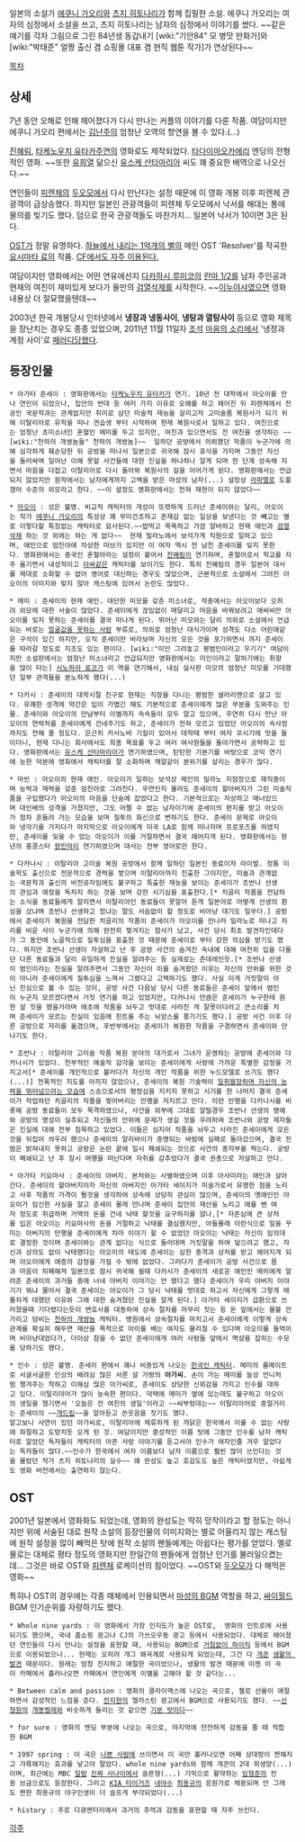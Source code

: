 일본의 소설가 [[에쿠니 가오리]]와 [[츠지 히토나리]]가 함께 집필한 소설. 에쿠니 가오리는 여자의 심정에서 소설을 쓰고, 츠지 히토나리는 남자의 심정에서 이야기를 썼다. ~~같은 얘기를 각자 그림으로 그린 84년생 동갑내기 [wiki:"기안84" 모 병맛 만화가]와 [wiki:"박태준" 얼짱 출신 겸 쇼핑몰 대표 겸 현직 웹툰 작가]가 연상된다~~

[[목차]]

== 상세 ==

7년 동안 오해로 인해 헤어졌다가 다시 만나는 커플의 이야기를 다룬 작품. 여담이지만 에쿠니 가오리 편에서는 [[김난주]]의 엄청난 오역의 향연을 볼 수 있다.(...) 

[[진혜림]], [[타케노우치 유타카]]주연의 영화로도 제작되었다. [[타다이마오카에리]] 엔딩의 전형적인 영화. ~~또한 [[유희열]] 닮으신 [[유스케 산타마리아]] 씨도 꽤 중요한 배역으로 나오신다.~~

연인들이 [[피렌체]]의 [[산타 마리아 델 피오레 대성당|두오모]]에서 다시 만난다는 설정 때문에 이 영화 개봉 이후 피렌체 관광객이 급상승했다. 하지만 일본인 관광객들이 피렌체 두오모에서 낙서를 해대는 통에 물의를 빚기도 했다. 덤으로 한국 관광객들도 마찬가지... 일본어 낙서가 10이면 3은 된다.

[[OST]]가 정말 유명하다. [[하늘에서 내리는 1억개의 별]]의 메인 OST 'Resolver'를 작곡한 [[요시마타 료]]의 작품. [[마성의 BGM|CF에서도 자주 이용된다.]]

여담이지만 영화에서는 어떤 연유에선지 [[다카하시 루미코]]의 [[란마 1/2]]를 남자 주인공과 현재의 여친이 재미있게 보다가 둘만의 [[검열삭제]]를 시작한다. ~~[[이누야샤]]였으면 영화 내용상 더 절묘했을텐데~~ 

2003년 한국 개봉당시 인터넷에서 '''냉장과 냉동사이''', '''냉탕과 열탕사이''' 등으로 영화 제목을 장난치는 경우도 종종 있었으며, 2011년 11월 11일자 [[조석]] [[마음의 소리]]에서 '냉정과 계정 사이'로 [[패러디]]당했다.

== 등장인물 ==

 * 아가타 준세이 : 영화판에서는 [[타케노우치 유타카]]가 연기. 10년 전 대학에서 아오이를 만나 연인이 되었으나, 집안의 반대 등 여러 가지 이유로 오해를 하고 헤어진 뒤 피렌체에서 전공인 국문학과는 관계없지만 취미로 삼던 미술적 재능을 살리고자 고미술품 복원사가 되기 위해 이탈리아로 유학을 떠나 견습생 부터 시작하여 현재 복원사로서 일하고 있다. 여친으로는 엄청난 초미소녀인 혼혈인 메미를 두고 있지만, 여친과 있으면서도 전 여친을 생각하는 ~~[wiki:"천하의 개쌍놈들" 천하의 개쌍놈]~~  일하던 공방에서 의뢰했던 작품이 누군가에 의해 심각하게 훼손당한 뒤 공방을 떠나서 일본으로 귀국해 잠시 휴식을 가지며 그동안 자신을 둘러싸며 일어난 이해 못할 사건들에 대한 진실을 하나하나 알게 되며 한 단계 성숙해 지면서 마음을 다잡고 이탈리아로 다시 돌아와 복원사의 길을 이어가게 된다. 영화판에서는 언급되지 않았지만 원작에서는 남자에게까지 고백을 받은 마성의 남자(...) 설정상 [[라파엘로]] 도플갱어 수준의 외모라고 한다. ~~이 설정도 영화판에서는 전혀 재현이 되지 않았다~~

 * [[아오이]] : 성은 불명. 비교적 캐릭터의 개성이 또렷하게 드러난 준세이와는 달리, 아오이는 작가 [[에쿠니 가오리]]의 특성상 꽤 무미건조하고 존재감 없는 일상을 보낸다는 것 빼고는 별로 이렇다할 특징없는 캐릭터로 묘사된다.~~밥먹고 목욕하고 가끔 알바하고 현재 애인과 [[검열삭제]] 하는 것 외에는 하는 게 없다~~  현재 밀라노에서 보석가게 직원으로 일하고 있으며, 애인으로 엄친아에 자상한 마브가 있지만 이 여자 역시 전 남친 준세이를 잊지 못한다. 영화판에서는 중국인 혼혈아라는 설정이 붙어서 [[진혜림]]이 연기하며, 혼혈아로서 학교를 자주 옮기면서 내성적이고 [[아싸]]같은 캐릭터를 보이기도 한다. 특히 진혜림의 경우 일본어 대사를 제대로 소화할 수 없어 영어로 대신하는 경우도 많았으며, 근본적으로 소설에서 그려진 아오이의 이미지와 맞지 않아 캐스팅에 있어서 논란도 많았다.

 * 메미 : 준세이의 현재 애인. 대단한 미모를 갖춘 미소녀로, 작중에서는 아오이보다 오히려 외모에 대한 서술이 많았다. 준세이에게 끊임없이 매달리고 마음을 바꿔보려고 애써씨만 아오이를 잊지 못하는 준세이를 결국 떠나게 된다. 뛰어난 미모와는 달리 의외로 소설에서 언급되는 바로는 [[얼굴값을 못하는 사람]] 부류로, 의외로 엄청난 대식가이며 성격도 다소 어린애같은 구석이 있긴 하지만, 오직 준세이만 바라보며 자신의 모든 것을 포기하면서 까지 준세이를 따라갈 정도로 지조도 있는 편이다. [wiki:"미인 그려놓고 평범인이라고 우기기" 여담이지만 소설판에서는 엄청난 미소녀라고 언급되지만 영화판에서는 미인이라고 말하기에는 취향을 많이 타는] [[시노하라 료코]]가 이 역을 연기해서, 내심 실사판 미모의 엄청난 미모를 기대했던 일부 관객들을 분노하게 했다(...)

 * 다카시 : 준세이의 대학시절 친구로 현재는 직장을 다니는 평범한 샐러리맨으로 살고 있다. 유쾌한 성격에 약간은 입이 가볍긴 해도 기본적으로 준세이에게 많은 부분을 도와주는 인물. 준세이와 아오이의 만남부터 이별까지 속속들이 모두 알고 있으며, 우연히 다시 만난 아오이의 연락처를 준세이에게 건네주기도 하고, 준세이가 전혀 모르고 있었던 아오이의 속사정까지도 전해 줄 정도다. 은근히 카사노바 기질이 있어서 대학때 부터 여자 꼬시기에 맛을 들이더니, 현재 다니는 회사에서도 최종 목표를 두고 여러 여사원들을 돌아가면서 공략하고 있다. 영화판에서는 [[유스케 산타마리아]]가 연기하였으며, 탄탄한 기본기를 바탕으로 코믹 연기에 능한 덕분에 영화에서 캐릭터를 잘 소화하며 깨알같이 분위기를 살리는 경우가 많다.

 * 마빈 : 아오이의 현재 애인. 아오이가 일하는 보석상 체인의 밀라노 지점장으로 재직중이며 능력과 재력을 갖춘 엄친아로 그려진다. 우연인지 몰라도 준세이의 할아버지가 그린 미술작품을 구입했다가 아오이의 마음을 단숨에 잡았다고 한다. 기본적으로는 자상하고 매너있으며 대인배의 성격을 가졌지만, 그도 어쩔 수 없는 남자이기에 준세이의 편지를 받고 아오이가 점차 흔들려 가는 모습을 보며 질투의 화신으로 변하기도 한다. 준세이 문제로 아오이와 냉각기를 가지다가 마지막으로 아오이에게 미국 LA로 함께 떠나자며 프로포즈를 하였지만, 준세이를 잊을 수 었는 아오이가 이를 거절하면서 결국 헤어지게 된다. 영화판에서는 왕년의 홍콩스타 [[왕민덕]]이 연기하였으며 대사는 전부 영어로만 한다.

 * 다카나시 : 이탈리아 고미술 복원 공방에서 함께 일하던 일본인 동료이자 라이벌. 정통 미술학도 출신으로 전문적으로 경력을 쌓으며 이탈리아까지 진출한 그이지만, 미술과 관계없는 국문학과 출신의 비전공자임에도 불구하고 특출한 재능을 보이는 준세이가 조반나 선생의 관심과 애정을 독차지 하는 것을 보며 강한 시기심을 표출한다.[* 치골리 작품을 전담하는 소식을 동료들에게 알리면서 이탈리아인 동료들이 못알아 듣게 일본어로 어떻게 선생의 환심을 샀냐며 조반나 선생하고 잤냐는 말도 서슴없이 할 정도로 비아냥 대기도 일쑤다.] 공방에서 준세이가 복원을 전담한 치골리의 작품이 준세이가 아오이를 만나러 밀라노로 떠나고 자리를 비운 사이 누군가에 의해 완전히 찢겨지는 참사가 났고, 사건 당시 최초 발견자인데다가 그 동안에 노골적으로 질투심을 표출한 것 때문에 준세이로 부터 강한 의심을 받기도 했다. 하지만 조반나 선생이 자살하고 난 후 공방 사건의 숨겨진 속내에 대해 여전히 입을 다물던 다른 동료들과 달리 유일하게 진실을 알려주는 등 실제로는 츤데레인듯.[* 조반나 선생이 범인이라는 진실을 알려주면서 그동안 자신이 이를 숨겨왔던 이유는 자신의 안위를 위한 것이 아니라 준세이에게 질투심을 느껴서 그랬다고 고백하기도 했다. 사실 이게 거짓말이 아닌 진심으로 볼 수 있는 것이, 공방 사건 다음날 당시 다른 동료들은 준세이 앞에서 범인이 누군지 모르겠다면서 거짓 연기를 하고 있었지만, 다카나시 만큼은 준세이가 누구한테 원한 살 짓을 했을거라며 애초에 작품을 놔두고 멋대로 사라진 게 잘못이다라고 큰소리를 치며 준세이가 모르는 진실이 있음에 힌트를 주는 뉘앙스를 풍기기도 했다.] 공방 사건 이후 다른 공방으로 자리를 옮겼으며, 후반부에서는 준세이가 복원한 작품을 구경하면서 준세이와 만나기도 한다.

 * 조반나 : 이탈리아 고미술 작품 복원 분야의 대가로서 그녀가 운영하는 공방에 준세이와 다카나시가 있었다. 천부적인 예술적 감각을 보이는 준세이에게 사랑에 가까운 특별한 감정을 가지고서[* 준세이를 개인적으로 불러다가 자신의 개인 작품을 위한 누드모델로 쓰기도 했다(...)] 전폭적인 지도를 아끼지 않았으나, 준세이의 복원 기술력이 [[청출어람|일취월장하며 자신의 능력을 뛰어넘으려는 모습]]에 스승으로서의 평정심을 지키지 못하고 시기를 한 나머지 결국 준세이가 작업하던 치골리의 작품을 찢어버리는 만행을 저지르고 만다. 이런 만행을 다카나시를 비롯해 공방 동료들이 모두 목격하였으나, 사건을 외부에 그대로 알릴경우 조반나 선생의 명예와 공방의 명성이 실추되고 자신들의 안위에 문제가 생길 것을 우려하여 조반나와 공방 제자들은 진실에 대해 전부 침묵하고 있었다. 이들은 심지어 작품을 놔두고 사라진 준세이에게 모든것을 뒤집어 씌우려 했으나 준세이의 알리바이가 증명되는 바람에 실패로 돌아갔으며, 결국 진범은 밝혀내지 못하고 공방은 논란 끝에 일시 폐쇄되는 것으로 사건의 종지부를 찍는다. 공방이 폐쇄되고 난 후 잠시 여행을 떠난다며 자취를 감추었다가 결국 권총으로 자살하고 만다.

 * 아가타 키요마사 : 준세이의 아버지. 본처와는 사별하였으며 이후 아사미라는 애인과 살아간다. 준세이의 할아버지이자 자신의 아버지인 아가타 세이지가 미술가로서 유명한 점을 노리고 사후 작품의 가격이 뛸것을 생각하여 상속에 상당히 관심이 많으며, 준세이의 옛애인인 아오이가 임신한 사실을 알고 준세이 몰래 만나며 준세이 집안의 재산을 노리고 애를 밴 여자 정도로 취급하며 거액의 돈을 건네 낙태 할것을 요구하지를 않나,[* 자존심에 큰 상처를 입은 아오이는 키요마사의 돈을 거절하고 낙태를 결심했지만, 아들몰래 이런식으로 일을 꾸미는 아버지의 만행을 준세이에게 차마 이야기 할 수 없었던 아오이는 낙태는 자신이 임의대로 결정한 것이며 준세이와는 관계 없다는 식으로 둘러대며 거짓말을 하여 덮으려고 했고, 자신과 상의도 없이 낙태했다는 아오이의 태도에 준세이는 심한 충격과 상처를 받고 헤어지게 되며 아오이에게 애증의 감정을 가질 수 밖에 없었다. 그러다가 준세이가 공방 사건으로 몸과 마음이 피폐해져 일본으로 잠시 귀국해 쉴때 다카시가 준세이의 새로운 애인인 메미에게 알려준 준세이의 과거들 중에 너네 아버지 이야기는 안 했다고 했다 준세이가 우리 아버지 이야기가 뭐냐 물어서 결국 준세이는 아오이가 그 당시 낙태를 멋대로 하고서 자신에게 그렇게 매몰차게 대했던 이유와 그에 대한 숨겨졌던 진실을 알게 된다.] 아가타 세이지가 급환으로 쓰러졌을때 기다렸다는듯이 변호사를 대동하여 상속 절차를 마무리 짓는 등 돈 앞에서는 물불 안가리고 덤비는 [[천하의 개쌍놈]] 캐릭터. 병원에서 상속절차를 마치고서 준세이에게 이렇게 상속관계를 확실히 해두면 재산을 목적으로 아이를 배는 여자도 물리칠 수 있다며 아오이를 들먹이며 비아냥대었다가, 더이상 참을 수 없던 준세이에게 여러 사람들 앞에서 멱살을 잡히는 수모를 당하기도 했다.

 * 인수 : 성은 불명. 준세이 편에서 꽤나 비중있게 나오는 [[한국인 캐릭터]]. 메미의 룸메이트로 서글서글한 인상의 배려심 많은 서른 살 가량의 '''아가씨'''. 손이 가는 메미를 늘상 언니처럼 챙겨주는 착하고 이해심 많은 아가씨로, 준세이도 상당한 신뢰감을 가지고 인수를 대하고 있다. 이탈리아어가 많이 능숙한 편이다. 덕택에 메미가 옆에 있는데도 불구하고 아오이의 생일을 챙기면서 '오늘은 전 여친의 생일'이라고 ~~씨부렁대는~~ 이탈리아어로 중얼거리는 준세이의 ~~[[개드립]]~~을 알아듣고 쓴웃음을 짓기도 했다. 
 알고보니 사연이 있던 아가씨로, 이탈리아에 체류하게 된 까닭은 한국에서 이룰 수 없는 사랑에 좌절하고 도망치듯 오게 된 것. 여담이지만 중성적인 이름 탓에 그동안 인수를 남자 캐릭터로 알았던 독자들이 캐릭터의 아픈 사랑 이야기를 듣고서야 인수가 여자인줄 겨우 알았다는 독자들이 많다.~~인수가 한국에서 여자 이름보다 남자 이름으로 훨씬 많이 쓰인다는 것을 몰랐던 작가 츠지 히토나리의 실수~~ 꽤 완성도 높고 호감도도 높은 캐릭터였지만, 아쉽게도 영화 버전에서는 출연하지 않는다.  

== OST ==

2001년 일본에서 영화화도 되었는데, 영화의 완성도는 딱히 망작이라고 할 정도는 아니지만 위에 서술된 대로 원작 소설의 등장인물의 이미지와는 별로 어울리지 않는 캐스팅에 원작 설정을 많이 빼먹은 탓에 원작 소설의 팬들에게는 아쉽다는 평가를 얻었다. 멜로물로는 대체로 평타 정도의 영화지만 한일간의 팬들에게 엄청난 인기를 불러일으켰는데...  그것은 바로 OST와 [[피렌체]] 로케이션의 힘이었다. ~~OST와 [[두오모]]가 다 해먹은 영화~~

특히나 OST의 경우에는 각종 매체에서 인용되면서 [[마성의 BGM]] 역할을 하고, [[싸이월드]] BGM 인기순위를 자랑하기도 했다. 

 * Whole nine yards : 이 영화에서 가장 인지도가 높은 OST로,  영화의 인트로에 사용되기도 했으며, 국내 홈쇼핑 광고나 CJ의 가쓰오우동 광고 등에서 사용되었다. 대체로 헤어졌던 연인들이 다시 만나는 설정을 표현할 때, 사용되는 BGM으로 [[거침없이 하이킥]] 등에서 BGM으로 이용되었으나... 현재는 오히려 개그 왜곡계로 사용되게 되었는데, 그건 다 [[개콘]] [[생활의 발견]] 때문이다. 원래는 엄청 진지하고 애절한 곡이었으나, 생활의 발견 때문에 이젠 이 곡이 카페에서 흘러나오면 카페에서 연인에게 이별을 고해야 할 것 같다는...

 * Between calm and passion : 영화의 클라이맥스에 나오는 곡으로, 첼로 선율이 애절하면서 감성적인 느낌을 준다. [[전지현]]의 엘라스틴 광고에서 BGM으로 사용되기도 했다. ~~[[신형원]]의 [[개똥벌레]]와 비슷하게 들리는 것 같으면 [[기분 탓]]이다~~

 * for sure : 영화의 엔딩 부분에 나오는 곡으로, 마지막에 잔잔하게 감동을 줄 때 적합한 BGM

 * 1997 spring : 이 곡은 [[나쁜 사람]]에 쓰이면서 이 곡만 흘러나오면 어째 상대방이 짠해지고 갸륵해지는 효과를 낳고야 말았다. whole nine yards와 함께 개콘의 2대 희생양(...)이며, 최근에는 MBC [[일밤]] [[진짜 사나이(일밤)|진짜 사나이]]에서 슬픈형(...) 기믹으로 활약하는 [[임형준]]의 전용 브금으로도 등장한다. 그리고 [[KIA 타이거즈]] [[내야수]] [[최용규]]의 응원가로 채용되며 안 그래도 짠한 최용규의 야구인생이 더 슬프게 부각되었다(...)

 * history : 주로 다큐멘터리에서 과거의 추억과 감동을 표현할 때 자주 쓰인다. 

[[각주]]
